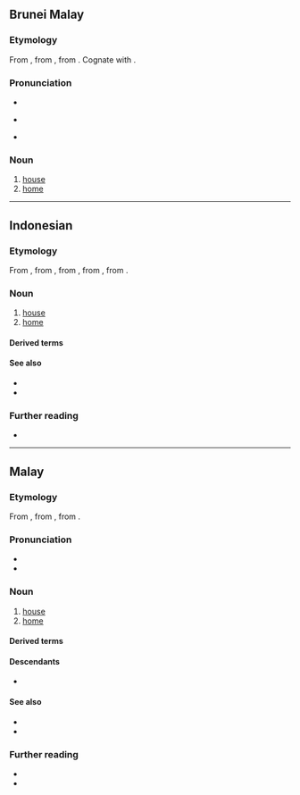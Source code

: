 ==Brunei Malay==

===Etymology===
From {{inh|ms|poz-mly-pro|*rumah}}, from {{inh|ms|poz-pro|*ʀumaq}}, from {{inh|ms|map-pro|*ʀumaq}}. Cognate with {{cog|ms|rumah}}.

===Pronunciation===
* {{IPA|kxd|/ru.mah/}}
* {{a|Kedayan}} {{IPA|kxd|/umah/}}
* {{hyph|kxd|ru|mah}}

===Noun===
{{head|kxd|noun}}

# [[house]] {{gloss|[[abode]]}}
# [[home]] {{gloss|[[house]] or [[structure]] in which [[someone]] [[live]]s}}

----

==Indonesian==
{{wikipedia|lang=id}}

===Etymology===
From {{inh|id|ms|rumah}}, 
from {{inh|id|ms-cla|rumah|t=house}}, from {{inh|id|poz-mly-pro|*rumah}}, from {{inh|id|poz-pro|*ʀumaq}}, from {{inh|id|map-pro|*ʀumaq}}.

===Noun===
{{id-noun}}

# [[house]] {{gloss|[[abode]]}}
# [[home]] {{gloss|[[house]] or [[structure]] in which [[someone]] [[live]]s}}
#: {{ux|id|[[kemarin|Kemarin]] [[aku]] [[pergi]] [[ke]] '''rumah''' [[teman]].|I went to a friend’s '''home''' yesterday.}}

====Derived terms====
{{id-der|lang=id|340|340+221|310+221|121+31|21+31|350+221|430|131+310+221}}
{{col3|id|title=compound words
|{{l|id|rumah makan||restaurant}}
|{{l|id|rumah panjang||longhouse}}
|{{l|id|rumah pelacuran||brothel}}
|{{l|id|rumah sakit||hospital}}
|{{l|id|rumah tangga||household}}
}}

====See also====
* {{l|id|kediaman||residence}}
* {{l|id|tempat tinggal||residence}}

===Further reading===
* {{R:KBBI Daring}}

----

==Malay==
{{wikipedia|lang=ms}}

===Etymology===
From {{inh|ms|poz-mly-pro|*rumah}}, from {{inh|ms|poz-pro|*ʀumaq}}, from {{inh|ms|map-pro|*ʀumaq}}.

===Pronunciation===
* {{IPA|ms|/ru.mah/}}
* {{rhymes|ms|umah|mah|ah}}

===Noun===
{{ms-noun|j=رومه}}

# [[house]] {{gloss|[[abode]]}}
# [[home]] {{gloss|[[house]] or [[structure]] in which [[someone]] [[live]]s}}
#: {{ux|ms|[[semalam|Semalam]] [[aku]] [[pergi]] [[ke]] '''rumah''' [[kawan]].|I went to a friend’s '''home''' yesterday.}}
#: {{syn|ms|[[bait]] / [[بيت]]|q=archaic}}

====Derived terms====
{{ms-der|430|131+310+221|121+31|340|340+221|350+221|210+140|22}}
{{col3|ms|title=compound words
|{{l|ms|rumah agam||mansion}}
|{{l|ms|[[rumah makan]] / [[رومه ماکن‎]]||eatery}}
|{{l|ms|[[rumah panjang]] / [[رومه ڤنجڠ‎]]||longhouse}}
|{{l|ms|rumah pelacuran||brothel}}
|{{l|ms|[[rumah sakit]] / [[رومه ساکيت]]||infirmary; hospital}}
|{{l|ms|rumah tangga||household}}
|{{l|ms|tuai rumah||leader of a longhouse}}
}}

====Descendants====
* {{desc|id|rumah}}

====See also====
* {{l|ms|kediaman||residence}}
* {{l|ms|tempat tinggal||residence}}

===Further reading===
* {{R:PRPM}}
* {{R:KD4}}